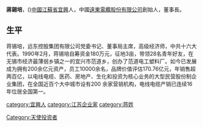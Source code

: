 '''蔣錫培'''，({{bd|1963年|4月}})[[中國|中國]][[江蘇省|江蘇省]][[宜興|宜興]]人，中國[[遠東電纜股份有限公司|遠東電纜股份有限公司]]創始人，董事長。

== 生平 ==
蒋锡培，远东控股集团有限公司党委书记、董事局主席，高级经济师，中共十六大代表。1990年2月，蒋锡培自筹资金180万元，征地3亩，带领28名青年好友，在无锡市经济最薄弱乡镇之一的宜兴市范道乡，创办了范道电工塑料厂。如今已发展成为拥有200余亿元资产，员工10000余名，品牌价值评估170.76亿元，年销售超两百亿，以电线电缆、医药、房地产、生化和投资为核心业务的大型民营股份制企业集团，在全国近百个大中城市设有200 余家营销机构，电线电缆产销已连续16年位居全国第一。

{{DEFAULTSORT:J}}
[[category:宜興人|category:宜興人]]
[[category:江苏企业家|category:江苏企业家]]
[[Category:天使投资者|Category:天使投资者]]
[[category:蒋姓|category:蒋姓]]